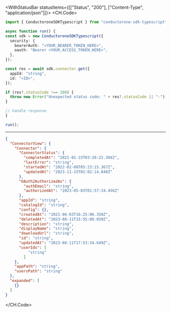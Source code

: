 

<WithStatusBar statusItems={[["Status", "200"], ["Content-Type", "application/json"]]}>
  <CH.Code>
  ```typescript Get.ts
  import { ConductoroneSDKTypescript } from "conductorone-sdk-typescript";

async function run() {
  const sdk = new ConductoroneSDKTypescript({
    security: {
      bearerAuth: "<YOUR_BEARER_TOKEN_HERE>",
      oauth: "Bearer <YOUR_ACCESS_TOKEN_HERE>",
    },
  });

  const res = await sdk.connector.get({
    appId: "string",
    id: "<ID>",
  });

  if (res?.statusCode !== 200) {
    throw new Error("Unexpected status code: " + res?.statusCode || "-");
  }
  
  // handle response
}

run();
  ```
  ---

  ```json Example Response
  {
    "ConnectorView": {
      "Connector": {
        "ConnectorStatus": {
          "completedAt": "2021-01-23T03:20:22.304Z",
          "lastError": "string",
          "startedAt": "2022-02-08T05:23:15.367Z",
          "updatedAt": "2023-11-15T02:02:14.840Z"
        },
        "OAuth2AuthorizedAs": {
          "authEmail": "string",
          "authorizedAt": "2023-05-03T01:57:34.456Z"
        },
        "appId": "string",
        "catalogId": "string",
        "config": {},
        "createdAt": "2021-06-03T16:25:06.350Z",
        "deletedAt": "2023-08-11T15:55:09.039Z",
        "description": "string",
        "displayName": "string",
        "downloadUrl": "string",
        "id": "string",
        "updatedAt": "2023-08-11T17:53:34.649Z",
        "userIds": [
            "string"
          ]
      },
      "appPath": "string",
      "usersPath": "string"
    },
    "expanded": [
      {}
    ]
  }
  ```
  </CH.Code>
</WithStatusBar>
